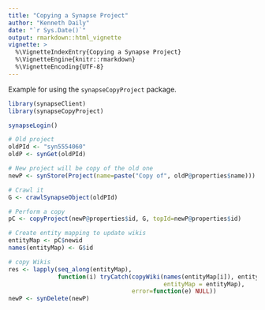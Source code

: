 ```yaml
---
title: "Copying a Synapse Project"
author: "Kenneth Daily"
date: "`r Sys.Date()`"
output: rmarkdown::html_vignette
vignette: >
  %\VignetteIndexEntry{Copying a Synapse Project}
  %\VignetteEngine{knitr::rmarkdown}
  %\VignetteEncoding{UTF-8}
---
```


Example for using the `synapseCopyProject` package.

```r
library(synapseClient)
library(synapseCopyProject)

synapseLogin()

# Old project
oldPId <- "syn5554060"
oldP <- synGet(oldPId)

# New project will be copy of the old one
newP <- synStore(Project(name=paste("Copy of", oldP@properties$name)))

# Crawl it
G <- crawlSynapseObject(oldPId)

# Perform a copy
pC <- copyProject(newP@properties$id, G, topId=newP@properties$id)

# Create entity mapping to update wikis
entityMap <- pC$newid
names(entityMap) <- G$id

# copy Wikis
res <- lapply(seq_along(entityMap), 
              function(i) tryCatch(copyWiki(names(entityMap[i]), entityMap[i],
                                            entityMap = entityMap),
                                   error=function(e) NULL))
newP <- synDelete(newP)
```
